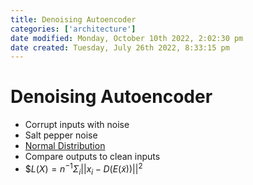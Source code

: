 ```yaml
---
title: Denoising Autoencoder
categories: ['architecture']
date modified: Monday, October 10th 2022, 2:02:30 pm
date created: Tuesday, July 26th 2022, 8:33:15 pm
---
```


# Denoising Autoencoder
- Corrupt inputs with noise
- Salt pepper noise
- [Normal Distribution](Normal%20Distribution.qmd)
- Compare outputs to clean inputs
- $$L(X) = n^{-1}\Sigma_i||x_i - D(E(\tilde x))||^2$



